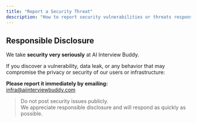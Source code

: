 ```yaml
---
title: "Report a Security Threat"
description: "How to report security vulnerabilities or threats responsibly."
---
```


## Responsible Disclosure

We take **security very seriously** at AI Interview Buddy.

If you discover a vulnerability, data leak, or any behavior that may compromise the privacy or security of our users or infrastructure:

**Please report it immediately by emailing:**  
[infra@aiinterviewbuddy.com](mailto:infra@aiinterviewbuddy.com)

> Do not post security issues publicly.  
> We appreciate responsible disclosure and will respond as quickly as possible.

